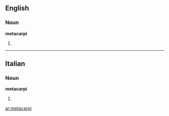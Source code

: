 ==English==

===Noun===
'''metacarpi'''

# {{plural of|[[metacarpus]]}}

{{anagrams:en/aaceimprt}}
----

==Italian==

===Noun===
'''metacarpi''' {{m}}

# {{plural of|[[metacarpo]]|lang=Italian}}

[[ar:metacarpi]]